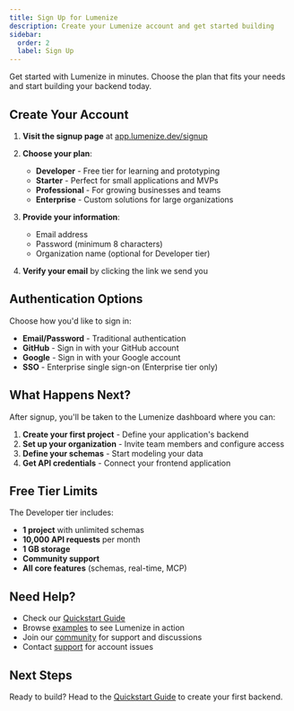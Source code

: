 ```yaml
---
title: Sign Up for Lumenize
description: Create your Lumenize account and get started building
sidebar:
  order: 2
  label: Sign Up
---
```


Get started with Lumenize in minutes. Choose the plan that fits your needs and start building your backend today.

## Create Your Account

1. **Visit the signup page** at [app.lumenize.dev/signup](https://app.lumenize.dev/signup)
2. **Choose your plan**:
   - **Developer** - Free tier for learning and prototyping
   - **Starter** - Perfect for small applications and MVPs
   - **Professional** - For growing businesses and teams
   - **Enterprise** - Custom solutions for large organizations

3. **Provide your information**:
   - Email address
   - Password (minimum 8 characters)
   - Organization name (optional for Developer tier)

4. **Verify your email** by clicking the link we send you

## Authentication Options

Choose how you'd like to sign in:

- **Email/Password** - Traditional authentication
- **GitHub** - Sign in with your GitHub account
- **Google** - Sign in with your Google account
- **SSO** - Enterprise single sign-on (Enterprise tier only)

## What Happens Next?

After signup, you'll be taken to the Lumenize dashboard where you can:

1. **Create your first project** - Define your application's backend
2. **Set up your organization** - Invite team members and configure access
3. **Define your schemas** - Start modeling your data
4. **Get API credentials** - Connect your frontend application

## Free Tier Limits

The Developer tier includes:

- **1 project** with unlimited schemas
- **10,000 API requests** per month
- **1 GB storage** 
- **Community support**
- **All core features** (schemas, real-time, MCP)

## Need Help?

- Check our [Quickstart Guide](/docs/getting-started/quickstart)
- Browse [examples](/docs/examples) to see Lumenize in action
- Join our [community](/docs/community) for support and discussions
- Contact [support](mailto:support@lumenize.dev) for account issues

## Next Steps

Ready to build? Head to the [Quickstart Guide](/docs/getting-started/quickstart) to create your first backend.
